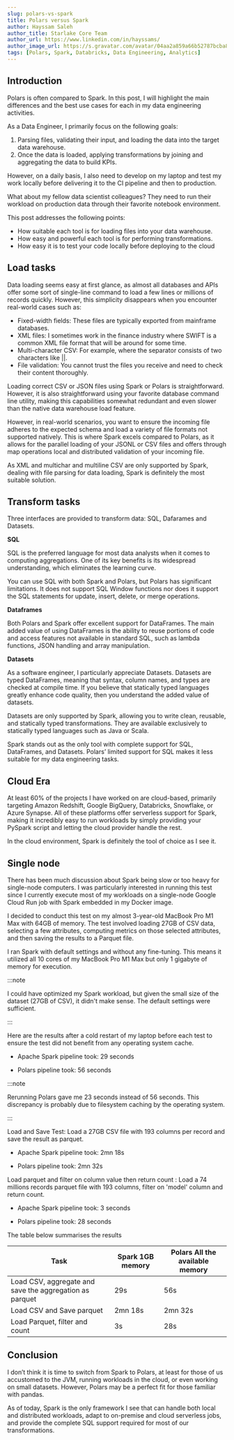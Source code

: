 ```yaml
---
slug: polars-vs-spark
title: Polars versus Spark
author: Hayssam Saleh
author_title: Starlake Core Team
author_url: https://www.linkedin.com/in/hayssams/
author_image_url: https://s.gravatar.com/avatar/04aa2a859a66b52787bcba8c36beba8c.png
tags: [Polars, Spark, Databricks, Data Engineering, Analytics]
---
```


<head>
    <link rel="canonical" href="https://www.linkedin.com/pulse/polars-vs-spark-good-bad-ugly-hayssam-saleh-wpwee" />
</head>


## Introduction

Polars is often compared to Spark. In this post, I will highlight the main differences and the best use cases for each in my data engineering activities.

As a Data Engineer, I primarily focus on the following goals:
1. Parsing files, validating their input, and loading the data into the target data warehouse.
2. Once the data is loaded, applying transformations by joining and aggregating the data to build KPIs.

However, on a daily basis, I also need to develop on my laptop and test my work locally before delivering it to the CI pipeline and then to production.

What about my fellow data scientist colleagues? They need to run their workload on production data through their favorite notebook environment.


This post addresses the following points:

- How suitable each tool is for loading files into your data warehouse.
- How easy and powerful each tool is for performing transformations.
- How easy it is to test your code locally before deploying to the cloud



## Load tasks

Data loading seems easy at first glance, as almost all databases and APIs offer some sort of single-line command to load a few lines or millions of records quickly. However, this simplicity disappears when you encounter real-world cases such as:

- Fixed-width fields: These files are typically exported from mainframe databases.
- XML files: I sometimes work in  the finance industry where SWIFT is a common XML file format that will be around for some time.
- Multi-character CSV: For example, where the separator consists of two characters like ||.
- File validation: You cannot trust the files you receive and need to check their content thoroughly.

Loading correct CSV or JSON files using Spark or Polars is straightforward. However, it is also straightforward using your favorite database command line utility, making this capabilities somewhat redundant and even slower than the native data warehouse load feature.

However, in real-world scenarios, you want to ensure the incoming file adheres to the expected schema and load a variety of file formats not supported natively. This is where Spark excels compared to Polars, as it allows for the parallel loading of your JSONL or CSV files and offers through map operations local and distributed validation of your incoming file.

As XML and multichar and multiline CSV are only supported by Spark, dealing with file parsing for data loading, Spark is definitely the most suitable solution.


## Transform tasks

Three interfaces are provided to transform data: SQL, Dafarames and Datasets.

__SQL__

SQL is the preferred language for most data analysts when it comes to computing aggregations. One of its key benefits is its widespread understanding, which eliminates the learning curve.

You can use SQL with both Spark and Polars, but Polars has significant limitations. It does not support SQL Window functions nor does it support the SQL statements for update, insert, delete, or merge operations.

__Dataframes__

Both Polars and Spark offer excellent support for DataFrames. The main added value of using DataFrames is the ability to reuse portions of code and access features not available in standard SQL, such as lambda functions, JSON handling and array manipulation.

__Datasets__

As a software engineer, I particularly appreciate Datasets. Datasets are typed DataFrames, meaning that syntax, column names, and types are checked at compile time. If you believe that statically typed languages greatly enhance code quality, then you understand the added value of datasets.

Datasets are only supported by Spark, allowing you to write clean, reusable, and statically typed transformations. They are available exclusively to statically typed languages such as Java or Scala.

Spark stands out as the only tool with complete support for SQL, DataFrames, and Datasets. Polars’ limited support for SQL makes it less suitable for my data engineering tasks.

## Cloud Era

At least 60% of the projects I have worked on are cloud-based, primarily targeting Amazon Redshift, Google BigQuery, Databricks, Snowflake, or Azure Synapse. All of these platforms offer serverless support for Spark, making it incredibly easy to run workloads by simply providing your PySpark script and letting the cloud provider handle the rest.

In the cloud environment, Spark is definitely the tool of choice as I see it.

## Single node

There has been much discussion about Spark being slow or too heavy for single-node computers. I was particularly interested in running this test since I currently execute most of my workloads on a single-node Google Cloud Run job with Spark embedded in my Docker image.

I decided to conduct this test on my almost 3-year-old MacBook Pro M1 Max with 64GB of memory. The test involved loading 27GB of CSV data, selecting a few attributes, computing metrics on those selected attributes, and then saving the results to a Parquet file.

I ran Spark with default settings and without any fine-tuning. This means it utilized all 10 cores of my MacBook Pro M1 Max but only 1 gigabyte of memory for execution.

:::note

I could have optimized my Spark workload, but given the small size of the dataset (27GB of CSV), it didn't make sense. The default settings were sufficient.

:::

Here are the results after a cold restart  of my laptop before each test  to ensure the test did not benefit from any operating system cache.

- Apache Spark pipeline took: 29 seconds

- Polars pipeline took: 56 seconds

:::note

Rerunning Polars gave me 23 seconds instead of 56 seconds. This discrepancy is probably due to filesystem caching by the operating system.

:::


Load and Save Test: Load a 27GB CSV file with 193 columns per record and save  the result as parquet.

- Apache Spark pipeline took: 2mn 18s

- Polars pipeline took: 2mn 32s

Load parquet and filter on column value then return count : Load a 74 millions records parquet file with 193 columns, filter on 'model' column and return count.

- Apache Spark pipeline took: 3 seconds

- Polars pipeline took: 28 seconds

The table below summarises the results

| Task | Spark 1GB memory | Polars All the available memory |
| --- | --- | --- |
| Load CSV, aggregate and save the aggregation as parquet | 29s | 56s |
| Load CSV and Save parquet | 2mn 18s | 2mn 32s |
| Load Parquet, filter and count | 3s | 28s |



## Conclusion

I don’t think it is time to switch from Spark to Polars, at least for those of us accustomed to the JVM, running workloads in the cloud, or even working on small datasets. However, Polars may be a perfect fit for those familiar with pandas.

As of today, Spark is the only framework I see that can handle both local and distributed workloads, adapt to on-premise and cloud serverless jobs, and provide the complete SQL support required for most of our transformations.

